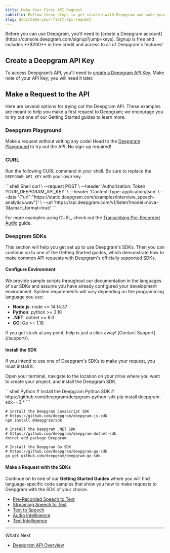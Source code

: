 ```yaml
---
title: Make Your First API Request
subtitle: Follow these steps to get started with Deepgram and make your first request.
slug: docs/make-your-first-api-request
---
```



<Info>
  Before you can use Deepgram, you'll need to [create a Deepgram account](https://console.deepgram.com/signup?jump=keys). Signup is free and includes **$200** in free credit and access to all of Deepgram's features!
</Info>

## Create a Deepgram API Key

To access Deepgram’s API, you'll need to [create a Deepgram API Key](https://console.deepgram.com/signup?jump=keys). Make note of your API Key; you will need it later.

## Make a Request to the API

Here are several options for trying out the Deepgram API. These examples are meant to help you make a first request to Deepgram; we encourage you to try out one of our Getting Started guides to learn more.

### Deepgram Playground

Make a request without writing any code! Head to the [Deepgram Playground](https://playground.deepgram.com/?smart_format=true\&language=en\&model=nova-2) to try out the API. No sign-up required!

### CURL

Run the following CURL command in your shell. Be sure to replace the `DEEPGRAM_API_KEY` with your own key.

<CodeGroup>
  ```shell Shell
  curl \
    --request POST \
    --header 'Authorization: Token YOUR_DEEPGRAM_API_KEY' \
    --header 'Content-Type: application/json' \
    --data '{"url":"https://static.deepgram.com/examples/interview_speech-analytics.wav"}' \
    --url 'https://api.deepgram.com/v1/listen?model=nova-3&smart_format=true'
  ```
</CodeGroup>

For more examples using CURL, check out the [Transcribing Pre-Recorded Audio](/docs/transcribing-pre-recorded-audio) guide.

### Deepgram SDKs

This section will help you get set up to use Deepgram's SDKs. Then you can continue on to one of the Getting Started guides, which demonstrate how to make common API requests with Deepgram's officially supported SDKs.

#### Configure Environment

We provide sample scripts throughout our documentation in the languages of our SDKs and assume you have already configured your development environment. System requirements will vary depending on the programming language you use:

* **Node.js**: node >= 14.14.37
* **Python**: python >= 3.10
* **.NET**: dotnet >= 6.0
* **GO**: Go >= 1.18

<Info>
  If you get stuck at any point, help is just a click away! [Contact Support](/support/).
</Info>

#### Install the SDK

If you intend to use one of Deepgram's SDKs to make your request, you must install it.

Open your terminal, navigate to the location on your drive where you want to create your project, and install the Deepgram SDK.

<CodeGroup>
  ```shell Python
  # Install the Deepgram Python SDK
  # https://github.com/deepgram/deepgram-python-sdk
  pip install deepgram-sdk==3.*
  ```

  ```shell JavaScript
  # Install the Deepgram JavaScript SDK
  # https://github.com/deepgram/deepgram-js-sdk
  npm install @deepgram/sdk
  ```

  ```shell .NET
  # Install the Deepgram .NET SDK
  # https://github.com/deepgram/deepgram-dotnet-sdk
  dotnet add package Deepgram
  ```

  ```shell Go
  # Install the Deepgram Go SDK
  # https://github.com/deepgram/deepgram-go-sdk
  go get github.com/deepgram/deepgram-go-sdk
  ```
</CodeGroup>

#### Make a Request with the SDKs

Continue on to one of our **Getting Started Guides** where you will find language-specific code samples that show you how to make requests to Deepgram with the SDK of your choice.

* [Pre-Recorded Speech to Text](/docs/getting-started-with-pre-recorded-audio)
* [Streaming Speech to Text](/docs/getting-started-with-live-streaming-audio)
* [Text to Speech](/docs/text-to-speech)
* [Audio Intelligence](/docs/audio-intelligence)
* [Text Intelligence](/docs/text-intelligence)

***

What’s Next

* [Deepgram API Overview](/reference/deepgram-api-overview)
